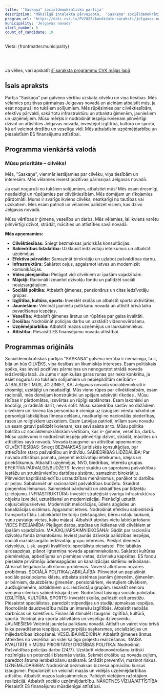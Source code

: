 ```yaml
---
title: '"Saskaņa" sociāldemokrātiskā partija'
description: 'Mākslīgā intelekta pārveidota,  "Saskaņa" sociāldemokrātiskā partija - Jelgavas novads programma vienkāršā valodā'
program_url: 'https://dati.cvk.lv/PV2025/kandidatu-saraksti/jelgavas-novads/saskana-socialdemokratiska-partija'
municipality: 'Jelgavas novads'
start_number: 5
count_of_candidate: 19
---
```



Vieta: {frontmatter.municipality}<br/>

<Badge text="Cilvēktiesības un sociālā palīdzība" variant="note" size="small" /> <Badge text="Infrastruktūras attīstība un pieejamība" variant="note" size="small" /> <Badge text="Pašvaldības pārvaldības efektivitāte" variant="note" size="small" /> <Badge text="Izglītības" variant="note" size="small" /> <Badge text="kultūras un sporta atbalsts" variant="note" size="small" /> <Badge text="Uzņēmējdarbības veicināšana" variant="note" size="small" />

<br/><br/> 

<Card title='Šis ir mākslīga intelekta ģenerēts apraksts' icon='starlight'>
    Ja vēlies, vari apskatīt <a href={frontmatter.program_url} target='_blank'>šī saraksta programmu CVK mājas lapā</a>
    </Card>

## Īsais apraksts

Partija "Saskaņa" par galveno vērtību uzskata cilvēku un viņa tiesības. Mēs vēlamies pozitīvas pārmaiņas Jelgavas novadā un aicinām atbalstīt mūs, ja esat noguruši no tukšiem solījumiem. Mēs rūpēsimies par cilvēktiesībām, efektīvu pārvaldi, sakārtotu infrastruktūru un atbalstu ģimenēm, jauniešiem un uzņēmējiem. Mūsu mērķis ir nodrošināt iespēju ikvienam pilnvērtīgi dzīvot un attīstīties Jelgavas novadā, investējot izglītībā, kultūrā un sportā, kā arī veicinot drošību un veselīgu vidi. Mēs atbalstīsim uzņēmējdarbību un piesaistīsim ES finansējumu attīstībai.

## Programma vienkāršā valodā

### Mūsu prioritāte – cilvēks!

Mēs, "Saskaņa", vienmēr iestājamies par cilvēku, viņa tiesībām un interesēm. Mēs vēlamies ieviest pozitīvas pārmaiņas Jelgavas novadā.

Ja esat noguruši no tukšiem solījumiem, atbalstiet mūs! Mēs esam drosmīgi, neatlaidīgi un rūpējamies par cilvēktiesībām. Mēs domājam un rīkojamies pārdomāti. Mums ir svarīgs ikviens cilvēks, neatkarīgi no tautības vai uzskatiem. Mēs esam patrioti un vēlamies palīdzēt visiem, kas dzīvo Jelgavas novadā.

Mūsu vērtības ir ģimene, veselība un darbs. Mēs vēlamies, lai ikviens varētu pilnvērtīgi dzīvot, strādāt, mācīties un attīstīties savā novadā.

**Mēs apņemamies:**

*   **Cilvēktiesības:** Sniegt bezmaksas juridiskās konsultācijas.
*   **Sabiedrības līdzdalība:** Uzklausīt iedzīvotāju ieteikumus un atbalstīt uzņēmējus.
*   **Efektīva pārvalde:** Samazināt birokrātiju un uzlabot pašvaldības darbu.
*   **Infrastruktūra:** Sakārtot ceļus, apgaismot ietves un modernizēt komunikācijas.
*   **Vides pieejamība:** Pielāgot vidi cilvēkiem ar īpašām vajadzībām.
*   **Mājokļi:** Racionāli izmantot dzīvokļu fondu un palīdzēt sociāli neaizsargātajiem.
*   **Sociālā politika:** Atbalstīt ģimenes, pensionārus un citas iedzīvotāju grupas.
*   **Izglītība, kultūra, sports:** Investēt skolās un atbalstīt sporta aktivitātes.
*   **Jauniešiem:** Veicināt jauniešu palikšanu novadā un attīstīt brīvā laika pavadīšanas iespējas.
*   **Veselība:** Atbalstīt ģimenes ārstus un rūpēties par gaisa kvalitāti.
*   **Drošība:** Nodrošināt policijas darbu un uzstādīt videonovērošanu.
*   **Uzņēmējdarbība:** Atbalstīt mazos uzņēmējus un lauksaimniekus.
*   **Attīstība:** Piesaistīt ES finansējumu novada attīstībai.

## Programmas oriģināls

Sociāldemokrātiskās partijas ”SASKAŅA” galvenā vērtība ir nemainīga, tā ir, bija un būs CILVĒKS, viņa tiesības un likumiskās intereses.
Esam politiskais spēks, kas ievieš pozitīvas pārmaiņas un nenogurstot strādā novada iedzīvotāju labā. Ja Jums ir apnikušas garas runas par neko konkrētu, ja esiet noguruši no tukšiem solījumiem un nepiepildītām cerībām - ATBALSTIET MŪS, JO ZINIET, KA: Jelgavas novada sociāldemokrāti ir drosmīgi, uzstājīgi un neatlaidīgi. Mūs vieno rūpes par cilvēktiesībām, esam racionāli, mēs domājam konstruktīvi un spējam adekvāti rīkoties . Mūsu rīcības ir pārdomātas, izsvērtas un rūpīgi saplānotas. Esam lakoniski un kodolīgi, jo radināti darīt, nevis solīt. Mūsu sabiedrība sastāv no dažādiem cilvēkiem un ikviena tās personība ir cienīga uz izaugsmi vērstu nākotni un personīgā labklājības līmeņa celšanu, neatkarīgi no nacionālās piederības, rases un reliģiskiem uzskatiem. Esam Latvijas patrioti, mīlam savu novadu un esam gatavi palīdzēt ikvienam, kas sevi saista ar to. Mūsu politika balstīta uz sociāldemokrātiskām vērtībām, kas ir- ģimene, veselība, darbs. Mūsu uzdevums ir nodrošināt iespēju pilnvērtīgi dzīvot, strādāt, mācīties un attīstīties savā novadā. Novada izaugsmei un attīstībai apņemamies:
CILVĒKTIESĪBAS: Sniegt BEZMAKSAS juridiskās konsultācijas, par attiecībām starp pašvaldību un indivīdu.
SABIEDRĪBAS LĪDZDALĪBA: Par novada attīstības pamatu, pieņemt iedzīvotāju ieteikumus, idejas un priekšlikumus. Atbalstīt uzņēmējus, NVO, biedrības, interešu grupas.
EFEKTĪVA PĀRVALDE/BUDŽETS: Ieviest skaidru un saprotamu pašvaldības iestāžu un struktūrvienību darbības sistēmu, samazinot birokrātiju. Pilnveidot kapitālsabiedrību uzraudzības mehānismus, panākot to darbību ar peļņu. Sabalansēt un racionalizēt pašvaldības budžetu. Skaidrot pieņemtos lēmumus. Saimniekot pārdomāti un atskaitīties par līdzekļu izlietojumu.
INFRASTRUKTŪRA: Investēt stratēģiski svarīgu infrastruktūras objektu izveidei, uzturēšanai un modernizācijai. Pienācīgi uzturēt ceļus/celiņus/ietves. Modernizēt meliorācijas, ūdens apgādes un kanalizācijas sistēmas. Apgaismot ietves. Nodrošināt efektīvu sabiedriskā transporta tīklu. Labiekārtot teritoriju (iekšpagalmi, bērnu rotaļu laukumi, suņu pastaigu vietas, kaķu mājas). Atbalstīt atpūtas vietu labiekārtošanu.
VIDES PIEEJAMĪBA: Pielāgot darba, atpūtas un ikdienas vidi cilvēkiem ar īpašām vajadzībām.
MĀJOKĻI/APSAIMNIEKOŠANA: Gādāt par racionālu dzīvokļu fonda izmantošanu. Ieviest jaunās dzīvokļa palīdzības iespējas, sociāli mazaizsargāto iedzīvotāju grupu interesēs. Piešķirt dienesta dzīvokļus, t. sk. augsti kvalificētu speciālistu piesaistei. Pēc labākās sirdsapziņas, plānot ilgtermiņa novada apsaimniekošanu. Sakārtot kultūras pieminekļus, apbedījuma un piemiņas vietas, dzīvnieku kapsētas. ES fondu piesaiste privātmāju ūdensapgādes un kanalizācijas sistēmu ierīkošanai. Atrisināt lielgabarīta atkritumu problēmas. Novērst atkritumu nozares problēmas.
SOCIĀLĀ POLITIKA/LABKLĀJĪBA: Pilnveidot un paplašināt sociālo pakalpojumu klāstu, atbalsta sistēmas jaunām ģimenēm, ģimenēm ar bērniem, daudzbērnu ģimenēm, pensionāriem, vientuļiem cilvēkiem, audžuģimenēm, aizbildņiem u.c. iedzīvotāju grupām. Iesaistīt senioru vecuma cilvēkus sabiedriskajā dzīvē. Nodrošināt taisnīgu sociālo palīdzību.
IZGLĪTĪBA, KULTŪRA, SPORTS: Investēt skolās, palīdzēt celt prestižu. Piesaistot speciālistus, paredzēt stipendijas un studiju apmaksas iespējas. Nodrošināt daudzveidību mūža un interešu izglītībās. Atbalstīt radošās darbnīcas un kolektīvus. Finansiāli stimulēt izaugsmi izglītībā, kultūrā, sportā. Veicināt āra sporta aktivitātes un veselīgu dzīvesveidu.
JAUNIEŠIEM: Veicināt jauniešu palikšanu novadā. Attīstīt un vairot viņu brīvā laika pavadīšanas iespējas, savstarpējās saskarsmes, socializācijas un mijiedarbības izkopšanai.
VESELĪBA/MEDICĪNA: Atbalstīt ģimenes ārstus. Atteikties no veselībai un videi kaitīgo projektu realizēšanas.
!GAISA KVALITĀTE ir MŪSU PRIORITĀTE!
DROŠĪBAS POLITIKA: Nodrošināt Pašvaldības policijas darbu (24/7). Uzstādīt videonovērošanu kritiski nozīmīgās un potenciāli bīstamās vietās. Sekmēt drošību uz novada ceļiem, paredzot ātruma ierobežošanu satiksmē. Strādāt preventīvi, mazinot riskus.
UZNĒMĒJDARBĪBA: Nodrošināt bezmaksas biznesa apmācību kursus izaugsmei. Popularizēt un veicināt mazās un vidējās uzņēmējdarbības attīstību. Atbalstīt mazos lauksaimniekus. Palīdzēt vietējiem ražotājiem realizācijā. Atbalstīt sociālo uzņēmējdarbību.
NĀKOTNES VĪZIJA/ATTĪSTĪBA: Piesaistīt ES finansējumu mūsdienīgai attīstībai.
